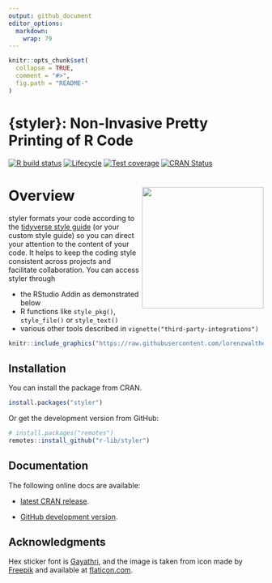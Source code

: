 ```yaml
---
output: github_document
editor_options: 
  markdown: 
    wrap: 79
---
```


<!-- README.md is generated from README.Rmd. Please edit that file -->

```r
knitr::opts_chunk$set(
  collapse = TRUE,
  comment = "#>",
  fig.path = "README-"
)
```

# {styler}: Non-Invasive Pretty Printing of R Code

<!-- badges: start -->

[![R build status](https://github.com/r-lib/styler/workflows/R-CMD-check/badge.svg)](https://github.com/r-lib/styler/actions)
[![Lifecycle](https://img.shields.io/badge/lifecycle-stable-brightgreen.svg)](https://lifecycle.r-lib.org/articles/stages.html)
[![Test coverage](https://codecov.io/gh/r-lib/styler/branch/main/graph/badge.svg)](https://app.codecov.io/gh/r-lib/styler?branch=main)
[![CRAN Status](https://www.r-pkg.org/badges/version/styler)](https://cran.r-project.org/package=styler)

<!-- badges: end -->

# Overview <img src="man/figures/logo.png" align="right" width="240" />

styler formats your code according to the [tidyverse style
guide](https://style.tidyverse.org) (or your custom style guide) so you can
direct your attention to the content of your code. It helps to keep the coding
style consistent across projects and facilitate collaboration. You can access
styler through

-   the RStudio Addin as demonstrated below
-   R functions like `style_pkg()`, `style_file()` or `style_text()`
-   various other tools described in `vignette("third-party-integrations")`

```r
knitr::include_graphics("https://raw.githubusercontent.com/lorenzwalthert/some_raw_data/master/styler_0.1.gif")
```

## Installation

You can install the package from CRAN.

```r
install.packages("styler")
```

Or get the development version from GitHub:

```r
# install.packages("remotes")
remotes::install_github("r-lib/styler")
```

## Documentation

The following online docs are available:

-   [latest CRAN release](https://styler.r-lib.org).

-   [GitHub development version](https://styler.r-lib.org/dev/).

## Acknowledgments

Hex sticker font is [Gayathri](https://fonts.google.com/specimen/Gayathri), and 
the image is taken from icon made by [Freepik](https://www.freepik.com) and 
available at [flaticon.com](https://www.flaticon.com/free-icon/suit-and-tie-outfit_25978?term=suit&page=1&position=2&origin=search&related_id=25978).
